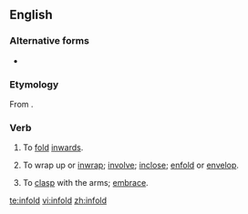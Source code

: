 ==English==

===Alternative forms===
* {{l|en|enfold}}

===Etymology===
From {{prefix|in|fold}}.

===Verb===
{{en-verb|infolds|infolding|infolded}}

# {{transitive}} To [[fold]] [[inwards]].
# {{transitive}} To wrap up or [[inwrap]]; [[involve]]; [[inclose]]; [[enfold]] or [[envelop]].
# {{transitive}} To [[clasp]] with the arms; [[embrace]].

[[te:infold]]
[[vi:infold]]
[[zh:infold]]